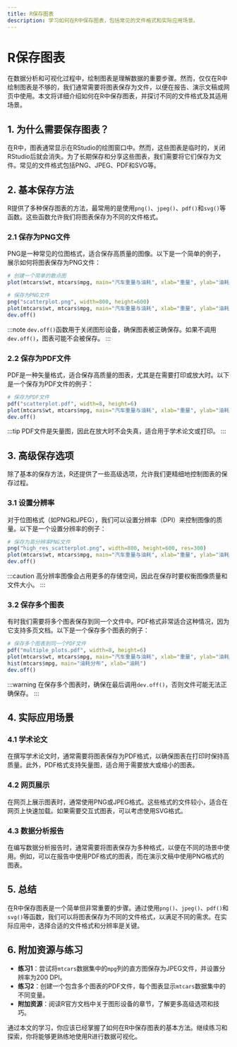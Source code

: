 ```yaml
---
title: R保存图表
description: 学习如何在R中保存图表，包括常见的文件格式和实际应用场景。
---
```


# R保存图表

在数据分析和可视化过程中，绘制图表是理解数据的重要步骤。然而，仅仅在R中绘制图表是不够的，我们通常需要将图表保存为文件，以便在报告、演示文稿或网页中使用。本文将详细介绍如何在R中保存图表，并探讨不同的文件格式及其适用场景。

## 1. 为什么需要保存图表？

在R中，图表通常显示在RStudio的绘图窗口中。然而，这些图表是临时的，关闭RStudio后就会消失。为了长期保存和分享这些图表，我们需要将它们保存为文件。常见的文件格式包括PNG、JPEG、PDF和SVG等。

## 2. 基本保存方法

R提供了多种保存图表的方法，最常用的是使用`png()`、`jpeg()`、`pdf()`和`svg()`等函数。这些函数允许我们将图表保存为不同的文件格式。

### 2.1 保存为PNG文件

PNG是一种常见的位图格式，适合保存高质量的图像。以下是一个简单的例子，展示如何将图表保存为PNG文件：

```r
# 创建一个简单的散点图
plot(mtcars$wt, mtcars$mpg, main="汽车重量与油耗", xlab="重量", ylab="油耗")

# 保存为PNG文件
png("scatterplot.png", width=800, height=600)
plot(mtcars$wt, mtcars$mpg, main="汽车重量与油耗", xlab="重量", ylab="油耗")
dev.off()
```

:::note
`dev.off()`函数用于关闭图形设备，确保图表被正确保存。如果不调用`dev.off()`，图表可能不会被保存。
:::

### 2.2 保存为PDF文件

PDF是一种矢量格式，适合保存高质量的图表，尤其是在需要打印或放大时。以下是一个保存为PDF文件的例子：

```r
# 保存为PDF文件
pdf("scatterplot.pdf", width=8, height=6)
plot(mtcars$wt, mtcars$mpg, main="汽车重量与油耗", xlab="重量", ylab="油耗")
dev.off()
```

:::tip
PDF文件是矢量图，因此在放大时不会失真，适合用于学术论文或打印。
:::

## 3. 高级保存选项

除了基本的保存方法，R还提供了一些高级选项，允许我们更精细地控制图表的保存过程。

### 3.1 设置分辨率

对于位图格式（如PNG和JPEG），我们可以设置分辨率（DPI）来控制图像的质量。以下是一个设置分辨率的例子：

```r
# 保存为高分辨率PNG文件
png("high_res_scatterplot.png", width=800, height=600, res=300)
plot(mtcars$wt, mtcars$mpg, main="汽车重量与油耗", xlab="重量", ylab="油耗")
dev.off()
```

:::caution
高分辨率图像会占用更多的存储空间，因此在保存时要权衡图像质量和文件大小。
:::

### 3.2 保存多个图表

有时我们需要将多个图表保存到同一个文件中。PDF格式非常适合这种情况，因为它支持多页文档。以下是一个保存多个图表的例子：

```r
# 保存多个图表到同一个PDF文件
pdf("multiple_plots.pdf", width=8, height=6)
plot(mtcars$wt, mtcars$mpg, main="汽车重量与油耗", xlab="重量", ylab="油耗")
hist(mtcars$mpg, main="油耗分布", xlab="油耗")
dev.off()
```

:::warning
在保存多个图表时，确保在最后调用`dev.off()`，否则文件可能无法正确保存。
:::

## 4. 实际应用场景

### 4.1 学术论文

在撰写学术论文时，通常需要将图表保存为PDF格式，以确保图表在打印时保持高质量。此外，PDF格式支持矢量图，适合用于需要放大或缩小的图表。

### 4.2 网页展示

在网页上展示图表时，通常使用PNG或JPEG格式。这些格式的文件较小，适合在网页上快速加载。如果需要交互式图表，可以考虑使用SVG格式。

### 4.3 数据分析报告

在编写数据分析报告时，通常需要将图表保存为多种格式，以便在不同的场景中使用。例如，可以在报告中使用PDF格式的图表，而在演示文稿中使用PNG格式的图表。

## 5. 总结

在R中保存图表是一个简单但非常重要的步骤。通过使用`png()`、`jpeg()`、`pdf()`和`svg()`等函数，我们可以将图表保存为不同的文件格式，以满足不同的需求。在实际应用中，选择合适的文件格式和分辨率是关键。

## 6. 附加资源与练习

- **练习1**：尝试将`mtcars`数据集中的`mpg`列的直方图保存为JPEG文件，并设置分辨率为200 DPI。
- **练习2**：创建一个包含多个图表的PDF文件，每个图表显示`mtcars`数据集中的不同变量。
- **附加资源**：阅读R官方文档中关于图形设备的章节，了解更多高级选项和技巧。

通过本文的学习，你应该已经掌握了如何在R中保存图表的基本方法。继续练习和探索，你将能够更熟练地使用R进行数据可视化。